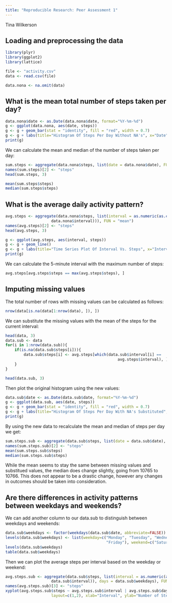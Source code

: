 ```yaml
---
title: "Reproducible Research: Peer Assessment 1"
---
```


Tina Wilkerson

## Loading and preprocessing the data
```r
library(plyr)
library(ggplot2)
library(lattice)

file <- "activity.csv"
data <- read.csv(file)

data.nona <- na.omit(data)
```

## What is the mean total number of steps taken per day?

```r
data.nona$date <- as.Date(data.nona$date, format="%Y-%m-%d")
g <- ggplot(data.nona, aes(date, steps)) 
g <- g + geom_bar(stat = "identity", fill = "red", width = 0.7)
g <- g + labs(title="Histogram Of Steps Per Day Without NA's", x="Date", y="Steps")
print(g)
```

We can calculate the mean and median of the number of steps taken per day:
```r
sum.steps <- aggregate(data.nona$steps, list(date = data.nona$date), FUN="sum")
names(sum.steps)[2] <- "steps"
head(sum.steps, 3)

mean(sum.steps$steps)
median(sum.steps$steps)
```

## What is the average daily activity pattern?

```r
avg.steps <- aggregate(data.nona$steps, list(interval = as.numeric(as.character(
                    data.nona$interval))), FUN = "mean")
names(avg.steps)[2] <- "steps"
head(avg.steps, 3)

g <- ggplot(avg.steps, aes(interval, steps))
g <- g + geom_line()
g <- g + labs(title="Time Series Plot Of Interval Vs. Steps", x="Interval", y="Average Steps")
print(g)
```

We can calculate the 5-minute interval with the maximum number of steps:
```r
avg.steps[avg.steps$steps == max(avg.steps$steps), ]
```

## Imputing missing values

The total number of rows with missing values can be calculated as follows:
```r
nrow(data[is.na(data[1:nrow(data), ]), ])
```

We can substitute the missing values with the mean of the steps for the current interval:
```r
head(data, 3)
data.sub <- data
for(i in 1:nrow(data.sub)){
    if(is.na(data.sub$steps[i])){
        data.sub$steps[i] <- avg.steps[which(data.sub$interval[i] == 
                                                 avg.steps$interval), ]$steps
    }
}

head(data.sub, 3)
```

Then plot the original histogram using the new values:
```r
data.sub$date <- as.Date(data.sub$date, format="%Y-%m-%d")
g <- ggplot(data.sub, aes(date, steps)) 
g <- g + geom_bar(stat = "identity", fill = "red", width = 0.7)
g <- g + labs(title="Histogram Of Steps Per Day With NA's Substituted", x="Date", y="Steps")
print(g)
```

By using the new data to recalculate the mean and median of steps per day we get:
```r
sum.steps.sub <- aggregate(data.sub$steps, list(date = data.sub$date), FUN="sum")
names(sum.steps.sub)[2] <- "steps"
mean(sum.steps.sub$steps)
median(sum.steps.sub$steps)
```

While the mean seems to stay the same between missing values and substitued values, the median does change slightly, going from 10765 to 10766. This does not appear to be a drastic change, however any changes in outcomes should be taken into consideration.

## Are there differences in activity patterns between weekdays and weekends?

We can add another column to our data.sub to distinguish between weekdays and weekends:
```r
data.sub$weekdays <- factor(weekdays(data.sub$date, abbreviate=FALSE))
levels(data.sub$weekdays) <- list(weekday=c("Monday", "Tuesday", "Wednesday", "Thursday",
                                            "Friday"), weekend=c("Saturday", "Sunday"))
levels(data.sub$weekdays)
table(data.sub$weekdays)
```

Then we can plot the average steps per interval based on the weekday or weekend:
```r
avg.steps.sub <- aggregate(data.sub$steps, list(interval = as.numeric(as.character(
                    data.sub$interval)), days = data.sub$weekdays), FUN = "mean")
names(avg.steps.sub)[3] <- "steps"
xyplot(avg.steps.sub$steps ~ avg.steps.sub$interval | avg.steps.sub$days, type="l", 
                    layout=c(1,2), xlab="Interval", ylab="Number of Steps")
```